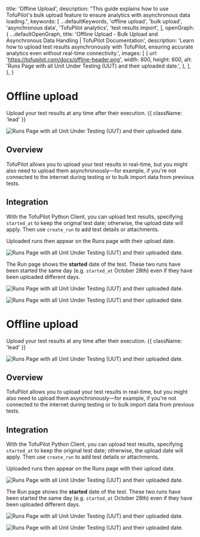 
  title: 'Offline Upload',
  description:
    "This guide explains how to use TofuPilot's bulk upload feature to ensure analytics with asynchronous data loading.",
  keywords: [
    ...defaultKeywords,
    'offline upload',
    'bulk upload',
    'asynchronous data',
    'TofuPilot analytics',
    'test results import',
  ],
  openGraph: {
    ...defaultOpenGraph,
    title:
      'Offline Upload - Bulk Upload and Asynchronous Data Handling | TofuPilot Documentation',
    description:
      'Learn how to upload test results asynchronously with TofuPilot, ensuring accurate analytics even without real-time connectivity.',
    images: [
      {
        url: 'https://tofupilot.com/docs/offline-header.png',
        width: 800,
        height: 600,
        alt: 'Runs Page with all Unit Under Testing (UUT) and their uploaded date.',
      },
    ],
  },
}

# Offline upload

Upload your test results at any time after their execution. {{ className: 'lead' }}

<Image
  src="/offline-header.png"
  alt="Runs Page with all Unit Under Testing (UUT) and their uploaded date."
/>

## Overview

TofuPilot allows you to upload your test results in real-time, but you might also need to upload them asynchronously—for example, if you're not connected to the internet during testing or to bulk import data from previous tests.

## Integration

With the TofuPilot Python Client, you can upload test results, specifying `started_at` to keep the original test date; otherwise, the upload date will apply. Then use `create_run` to add test details or attachments.

<CodeGroup>
  <CodeGithub
    title="OpenHTF"
    branch="main"
    path="docs_tofupilot/offline-upload/openhtf/main.py"
  />
  <CodeGithub
    title="Python"
    branch="main"
    path="docs_tofupilot/offline-upload/client/main.py"
  />
</CodeGroup>

Uploaded runs then appear on the Runs page with their upload date.

<Image
  src="/offline-page-runs.png"
  alt="Runs Page with all Unit Under Testing (UUT) and their uploaded date."
/>

The Run page shows the **started** date of the test. These two runs have been started the same day (e.g. `started_at` October 28th) even if they have been uploaded different days.

<Image
  src="/asynchronous-page-run1.png"
  alt="Runs Page with all Unit Under Testing (UUT) and their uploaded date."
/>

<Image
  src="/asynchronous-page-run2.png"
  alt="Runs Page with all Unit Under Testing (UUT) and their uploaded date."
/>

# Offline upload

Upload your test results at any time after their execution. {{ className: 'lead' }}

<Image
  src="/offline-header.png"
  alt="Runs Page with all Unit Under Testing (UUT) and their uploaded date."
/>

## Overview

TofuPilot allows you to upload your test results in real-time, but you might also need to upload them asynchronously—for example, if you're not connected to the internet during testing or to bulk import data from previous tests.

## Integration

With the TofuPilot Python Client, you can upload test results, specifying `started_at` to keep the original test date; otherwise, the upload date will apply. Then use `create_run` to add test details or attachments.

<CodeGroup>
  <CodeGithub
    title="OpenHTF"
    branch="main"
    path="docs_tofupilot/offline-upload/openhtf/main.py"
  />
  <CodeGithub
    title="Python"
    branch="main"
    path="docs_tofupilot/offline-upload/client/main.py"
  />
</CodeGroup>

Uploaded runs then appear on the Runs page with their upload date.

<Image
  src="/offline-page-runs.png"
  alt="Runs Page with all Unit Under Testing (UUT) and their uploaded date."
/>

The Run page shows the **started** date of the test. These two runs have been started the same day (e.g. `started_at` October 28th) even if they have been uploaded different days.

<Image
  src="/asynchronous-page-run1.png"
  alt="Runs Page with all Unit Under Testing (UUT) and their uploaded date."
/>

<Image
  src="/asynchronous-page-run2.png"
  alt="Runs Page with all Unit Under Testing (UUT) and their uploaded date."
/>
